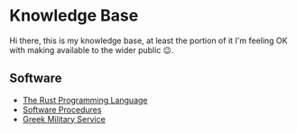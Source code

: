 = Knowledge Base =

Hi there, this is my knowledge base, at least the portion of it I'm feeling OK
with making available to the wider public 😉.

== Software ==

* [[software/rust/index.wiki|The Rust Programming Language]]
* [[software-procedures/index.wiki|Software Procedures]]
* [[military-service/index.wiki|Greek Military Service]]
